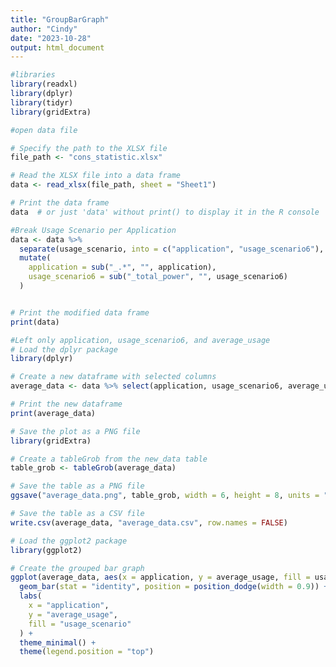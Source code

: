 ---
title: "GroupBarGraph"
author: "Cindy"
date: "2023-10-28"
output: html_document
---

```{r setup, include=FALSE}
#libraries
library(readxl)
library(dplyr)
library(tidyr)
library(gridExtra)
```


```{r}
#open data file

# Specify the path to the XLSX file
file_path <- "cons_statistic.xlsx"

# Read the XLSX file into a data frame
data <- read_xlsx(file_path, sheet = "Sheet1")

# Print the data frame
data  # or just 'data' without print() to display it in the R console
```

```{r}
#Break Usage Scenario per Application
data <- data %>%
  separate(usage_scenario, into = c("application", "usage_scenario6"), sep = "_", extra = "merge", remove = FALSE) %>%
  mutate(
    application = sub("_.*", "", application),
    usage_scenario6 = sub("_total_power", "", usage_scenario6)
  )


# Print the modified data frame
print(data)
```

```{r}
#Left only application, usage_scenario6, and average_usage
# Load the dplyr package
library(dplyr)

# Create a new dataframe with selected columns
average_data <- data %>% select(application, usage_scenario6, average_usage)

# Print the new dataframe
print(average_data)
```
```{r}
# Save the plot as a PNG file
library(gridExtra)

# Create a tableGrob from the new_data table
table_grob <- tableGrob(average_data)

# Save the table as a PNG file
ggsave("average_data.png", table_grob, width = 6, height = 8, units = "in")

# Save the table as a CSV file
write.csv(average_data, "average_data.csv", row.names = FALSE)
```


```{r}
# Load the ggplot2 package
library(ggplot2)

# Create the grouped bar graph
ggplot(average_data, aes(x = application, y = average_usage, fill = usage_scenario6)) +
  geom_bar(stat = "identity", position = position_dodge(width = 0.9)) +
  labs(
    x = "application",
    y = "average_usage",
    fill = "usage_scenario"
  ) +
  theme_minimal() +
  theme(legend.position = "top")
```


